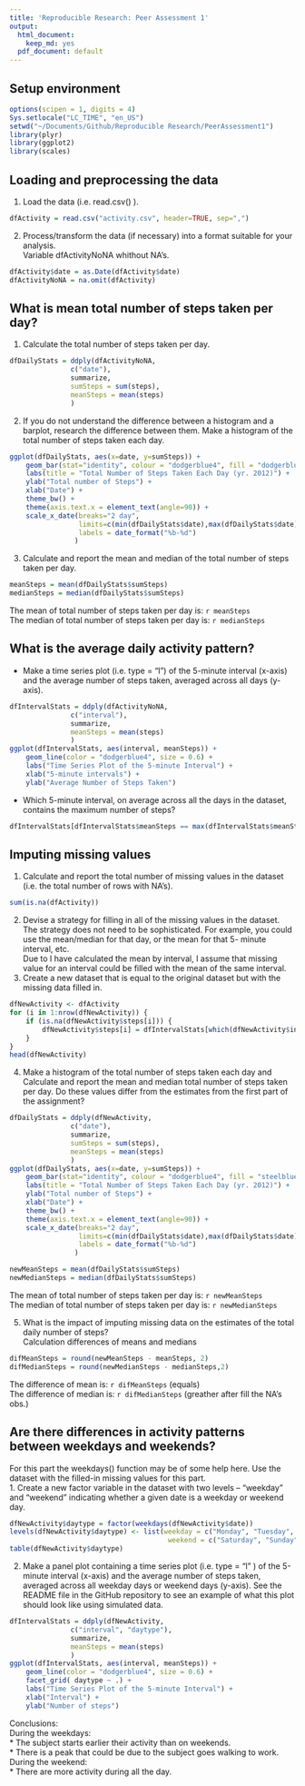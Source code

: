 ```yaml
---
title: 'Reproducible Research: Peer Assessment 1'
output:
  html_document:
    keep_md: yes
  pdf_document: default
---
```

## Setup environment
```r
options(scipen = 1, digits = 4)
Sys.setlocale("LC_TIME", "en_US")
setwd("~/Documents/Github/Reproducible Research/PeerAssessment1")
library(plyr)
library(ggplot2)
library(scales)
```
## Loading and preprocessing the data
1. Load the data (i.e. read.csv() ).
```r
dfActivity = read.csv("activity.csv", header=TRUE, sep=",")
```
2. Process/transform the data (if necessary) into a format suitable for your analysis.  
Variable dfActivityNoNA whithout NA's.
```r
dfActivity$date = as.Date(dfActivity$date)
dfActivityNoNA = na.omit(dfActivity)
```
## What is mean total number of steps taken per day?
1. Calculate the total number of steps taken per day.  
```r
dfDailyStats = ddply(dfActivityNoNA, 
               c("date"), 
               summarize, 
               sumSteps = sum(steps), 
               meanSteps = mean(steps)
               )
```
2. If you do not understand the difference between a histogram and a barplot, research the difference between them. Make a histogram of the total number of steps taken each day.  
```r
ggplot(dfDailyStats, aes(x=date, y=sumSteps)) + 
    geom_bar(stat="identity", colour = "dodgerblue4", fill = "dodgerblue4", width = 0.7) +
    labs(title = "Total Number of Steps Taken Each Day (yr. 2012)") +
    ylab("Total number of Steps") + 
    xlab("Date") +
    theme_bw() + 
    theme(axis.text.x = element_text(angle=90)) + 
    scale_x_date(breaks="2 day", 
                 limits=c(min(dfDailyStats$date),max(dfDailyStats$date)),
                 labels = date_format("%b-%d")
                ) 
```
  
3. Calculate and report the mean and median of the total number of steps taken per day.
```r
meanSteps = mean(dfDailyStats$sumSteps)
medianSteps = median(dfDailyStats$sumSteps)
```
The mean of total number of steps taken per day is: `r meanSteps`  
The median of total number of steps taken per day is: `r medianSteps`  

## What is the average daily activity pattern?
* Make a time series plot (i.e. type = "l") of the 5-minute interval (x-axis) and the average number of steps taken, averaged across all days (y-axis).  
```r
dfIntervalStats = ddply(dfActivityNoNA, 
               c("interval"), 
               summarize, 
               meanSteps = mean(steps)
               )
ggplot(dfIntervalStats, aes(interval, meanSteps)) + 
    geom_line(color = "dodgerblue4", size = 0.6) + 
    labs("Time Series Plot of the 5-minute Interval") + 
    xlab("5-minute intervals") + 
    ylab("Average Number of Steps Taken")
```
  
* Which 5-minute interval, on average across all the days in the dataset, contains the maximum number of steps?
```r
dfIntervalStats[dfIntervalStats$meanSteps == max(dfIntervalStats$meanSteps), ]
```

## Imputing missing values
1. Calculate and report the total number of missing values in the dataset (i.e. the total number of rows with NA's).
```r
sum(is.na(dfActivity))
```
2. Devise a strategy for filling in all of the missing values in the dataset. The strategy does not need to be sophisticated. For example, you could use the mean/median for that day, or the mean for that 5- minute interval, etc.  
Due to I have calculated the mean by interval, I assume that missing value for an interval could be filled with the mean of the same interval.
3. Create a new dataset that is equal to the original dataset but with the missing data filled in.  
```r
dfNewActivity <- dfActivity 
for (i in 1:nrow(dfNewActivity)) {
    if (is.na(dfNewActivity$steps[i])) {
        dfNewActivity$steps[i] = dfIntervalStats[which(dfNewActivity$interval[i] == dfIntervalStats$interval), ]$meanSteps
    }
}
head(dfNewActivity)
```
4. Make a histogram of the total number of steps taken each day and Calculate and report the mean and median total number of steps taken per day. Do these values differ from the estimates from the first part of the assignment? 
```r
dfDailyStats = ddply(dfNewActivity, 
               c("date"), 
               summarize, 
               sumSteps = sum(steps), 
               meanSteps = mean(steps)
               )
ggplot(dfDailyStats, aes(x=date, y=sumSteps)) + 
    geom_bar(stat="identity", colour = "dodgerblue4", fill = "steelblue", width = 0.6) +
    labs(title = "Total Number of Steps Taken Each Day (yr. 2012)") +
    ylab("Total number of Steps") + 
    xlab("Date") +
    theme_bw() + 
    theme(axis.text.x = element_text(angle=90)) + 
    scale_x_date(breaks="2 day", 
                 limits=c(min(dfDailyStats$date),max(dfDailyStats$date)),
                 labels = date_format("%b-%d")
                ) 

```
  
```r
newMeanSteps = mean(dfDailyStats$sumSteps)
newMedianSteps = median(dfDailyStats$sumSteps)
```
The mean of total number of steps taken per day is: `r newMeanSteps`  
The median of total number of steps taken per day is: `r newMedianSteps`  

5. What is the impact of imputing missing data on the estimates of the total daily number of steps?  
Calculation differences of means and medians
```r
difMeanSteps = round(newMeanSteps - meanSteps, 2)
difMedianSteps = round(newMedianSteps - medianSteps,2)
```
The difference of mean is: `r difMeanSteps` (equals)  
The difference of median is: `r difMedianSteps` (greather after fill the NA's obs.)  

## Are there differences in activity patterns between weekdays and weekends?
For this part the weekdays() function may be of some help here. Use the dataset with the filled-in missing values for this part.  
1. Create a new factor variable in the dataset with two levels – “weekday” and “weekend” indicating whether a given date is a weekday or weekend day.  
```r
dfNewActivity$daytype = factor(weekdays(dfNewActivity$date))
levels(dfNewActivity$daytype) <- list(weekday = c("Monday", "Tuesday", "Wednesday", "Thursday", "Friday"),
                                       weekend = c("Saturday", "Sunday"))
table(dfNewActivity$daytype)
```
2. Make a panel plot containing a time series plot (i.e. type = "l" ) of the 5-minute interval (x-axis) and the average number of steps taken, averaged across all weekday days or weekend days (y-axis). See the README file in the GitHub repository to see an example of what this plot should look like using simulated data.  
```r
dfIntervalStats = ddply(dfNewActivity, 
               c("interval", "daytype"), 
               summarize, 
               meanSteps = mean(steps)
               )
ggplot(dfIntervalStats, aes(interval, meanSteps)) + 
    geom_line(color = "dodgerblue4", size = 0.6) + 
    facet_grid( daytype ~ .) + 
    labs("Time Series Plot of the 5-minute Interval") + 
    xlab("Interval") + 
    ylab("Number of steps")

```
  
Conclusions:  
During the weekdays:  
    * The subject starts earlier their activity than on weekends.  
    * There is a peak that could be due to the subject goes walking to work.  
During the weekend:  
    * There are more activity during all the day.  

